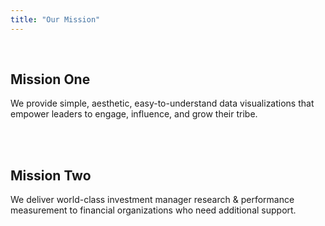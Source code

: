 ```yaml
---
title: "Our Mission"
---
```


<br>

## Mission One

We provide simple, aesthetic, easy-to-understand data visualizations that empower leaders to engage, influence, and grow their tribe.

<br> <br>

## Mission Two

We deliver world-class investment manager research & performance measurement to financial organizations who need additional support.
